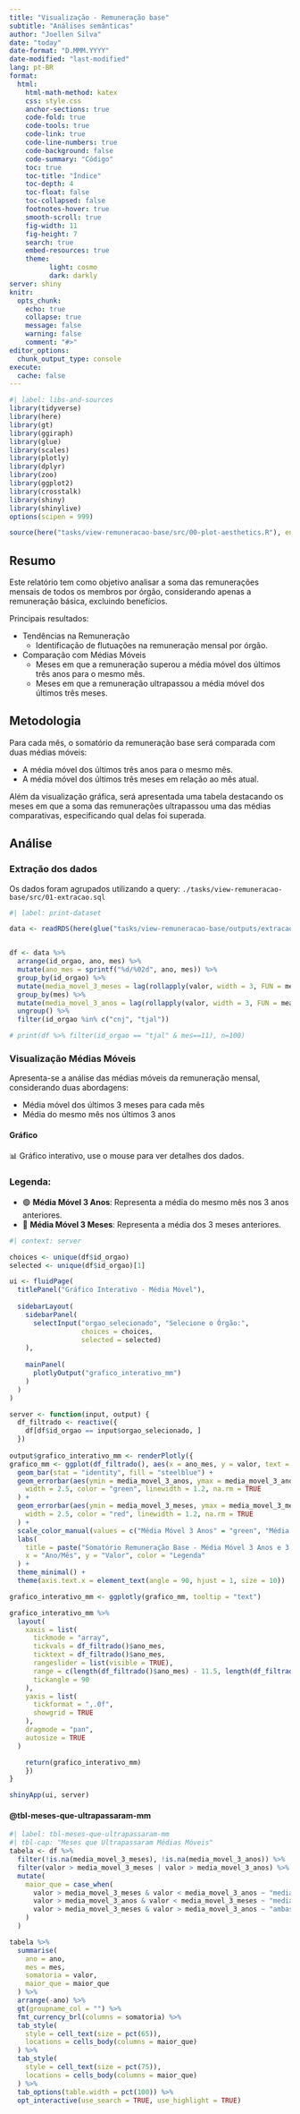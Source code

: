 ```yaml
---
title: "Visualização - Remuneração base"
subtitle: "Análises semânticas"
author: "Joellen Silva"
date: "today"
date-format: "D.MMM.YYYY"
date-modified: "last-modified"
lang: pt-BR
format:
  html:
    html-math-method: katex
    css: style.css
    anchor-sections: true
    code-fold: true
    code-tools: true
    code-link: true
    code-line-numbers: true
    code-background: false
    code-summary: "Código"
    toc: true
    toc-title: "Índice"
    toc-depth: 4
    toc-float: false
    toc-collapsed: false
    footnotes-hover: true
    smooth-scroll: true
    fig-width: 11
    fig-height: 7
    search: true
    embed-resources: true
    theme:
          light: cosmo
          dark: darkly
server: shiny
knitr:
  opts_chunk:
    echo: true
    collapse: true
    message: false
    warning: false
    comment: "#>"
editor_options:
  chunk_output_type: console
execute:
  cache: false
---
```


```r
#| label: libs-and-sources
library(tidyverse)
library(here)
library(gt)
library(ggiraph)
library(glue)
library(scales)
library(plotly)
library(dplyr)
library(zoo)
library(ggplot2)
library(crosstalk)
library(shiny)
library(shinylive)
options(scipen = 999)

source(here("tasks/view-remuneracao-base/src/00-plot-aesthetics.R"), encoding = "utf-8")
```

## Resumo

Este relatório tem como objetivo analisar a soma das remunerações mensais de todos os membros por órgão, considerando apenas a remuneração básica, excluindo benefícios.

Principais resultados:

- Tendências na Remuneração
  - Identificação de flutuações na remuneração mensal por órgão.
- Comparação com Médias Móveis
  - Meses em que a remuneração superou a média móvel dos últimos três anos para o mesmo mês.
  - Meses em que a remuneração ultrapassou a média móvel dos últimos três meses.

## Metodologia

Para cada mês, o somatório da remuneração base será comparada com duas médias móveis:

- A média móvel dos últimos três anos para o mesmo mês.
- A média móvel dos últimos três meses em relação ao mês atual.

Além da visualização gráfica, será apresentada uma tabela destacando os meses em que a soma das remunerações ultrapassou uma das médias comparativas, especificando qual delas foi superada.

## Análise

:::{.callout-tip}
### Extração dos dados
Os dados foram agrupados utilizando a query: `./tasks/view-remuneracao-base/src/01-extracao.sql`
:::

```r
#| label: print-dataset

data <- readRDS(here(glue("tasks/view-remuneracao-base/outputs/extracao-{today()}.rds")))


df <- data %>%
  arrange(id_orgao, ano, mes) %>%
  mutate(ano_mes = sprintf("%d/%02d", ano, mes)) %>%
  group_by(id_orgao) %>%
  mutate(media_movel_3_meses = lag(rollapply(valor, width = 3, FUN = mean, fill = NA, align = "right"))) %>%
  group_by(mes) %>%
  mutate(media_movel_3_anos = lag(rollapply(valor, width = 3, FUN = mean, fill = NA, align = "right"))) %>%
  ungroup() %>%
  filter(id_orgao %in% c("cnj", "tjal"))

# print(df %>% filter(id_orgao == "tjal" & mes==11), n=100)
```

### Visualização Médias Móveis

Apresenta-se a análise das médias móveis da remuneração mensal, considerando duas abordagens:

- Média móvel dos últimos 3 meses para cada mês
- Média do mesmo mês nos últimos 3 anos

#### Gráfico

:::{.callout-tip}
📊 Gráfico interativo, use o mouse para ver detalhes dos dados.
:::

::: {.callout-note}
### Legenda:
- 🟢 **Média Móvel 3 Anos**: Representa a média do mesmo mês nos 3 anos anteriores.
- 🔴 **Média Móvel 3 Meses**: Representa a média dos 3 meses anteriores.
:::

```r
#| context: server

choices <- unique(df$id_orgao)
selected <- unique(df$id_orgao)[1]

ui <- fluidPage(
  titlePanel("Gráfico Interativo - Média Móvel"),
  
  sidebarLayout(
    sidebarPanel(
      selectInput("orgao_selecionado", "Selecione o Órgão:", 
                  choices = choices, 
                  selected = selected)
    ),
    
    mainPanel(
      plotlyOutput("grafico_interativo_mm")
    )
  )
)

server <- function(input, output) {
  df_filtrado <- reactive({
    df[df$id_orgao == input$orgao_selecionado, ]
  })
  
output$grafico_interativo_mm <- renderPlotly({
grafico_mm <- ggplot(df_filtrado(), aes(x = ano_mes, y = valor, text = paste0("Ano/Mês: ", ano_mes, "<br>Valor: R$ ", scales::comma(valor, accuracy = 0.1), "<br>Média 3 meses: R$ ", scales::comma(media_movel_3_meses, accuracy = 0.1), "<br>Média 3 anos: R$ ", scales::comma(media_movel_3_anos, accuracy = 0.1)))) +
  geom_bar(stat = "identity", fill = "steelblue") +
  geom_errorbar(aes(ymin = media_movel_3_anos, ymax = media_movel_3_anos, color = "Média Móvel 3 Anos", text = paste0("<br>Média 3 anos: R$ ", scales::comma(media_movel_3_anos, accuracy = 0.1))),
    width = 2.5, color = "green", linewidth = 1.2, na.rm = TRUE
  ) +
  geom_errorbar(aes(ymin = media_movel_3_meses, ymax = media_movel_3_meses, color = "Média Móvel 3 Meses", , text = paste0("<br>Média 3 meses: R$ ", scales::comma(media_movel_3_meses, accuracy = 0.1))),
    width = 2.5, color = "red", linewidth = 1.2, na.rm = TRUE
  ) +
  scale_color_manual(values = c("Média Móvel 3 Anos" = "green", "Média Móvel 3 Meses" = "red")) +
  labs(
    title = paste("Somatório Remuneração Base - Média Móvel 3 Anos e 3 Meses |", toupper(input$orgao_selecionado)),
    x = "Ano/Mês", y = "Valor", color = "Legenda"
  ) +
  theme_minimal() +
  theme(axis.text.x = element_text(angle = 90, hjust = 1, size = 10))

grafico_interativo_mm <- ggplotly(grafico_mm, tooltip = "text")

grafico_interativo_mm %>%
  layout(
    xaxis = list(
      tickmode = "array",
      tickvals = df_filtrado()$ano_mes,
      ticktext = df_filtrado()$ano_mes,
      rangeslider = list(visible = TRUE),
      range = c(length(df_filtrado()$ano_mes) - 11.5, length(df_filtrado()$ano_mes) + 0.5),
      tickangle = 90
    ),
    yaxis = list(
      tickformat = ",.0f",
      showgrid = TRUE
    ),
    dragmode = "pan",
    autosize = TRUE
  )

    return(grafico_interativo_mm)
    })
}

shinyApp(ui, server)
```

#### @tbl-meses-que-ultrapassaram-mm

```r
#| label: tbl-meses-que-ultrapassaram-mm
#| tbl-cap: "Meses que Ultrapassaram Médias Móveis"
tabela <- df %>%
  filter(!is.na(media_movel_3_meses), !is.na(media_movel_3_anos)) %>%
  filter(valor > media_movel_3_meses | valor > media_movel_3_anos) %>%
  mutate(
    maior_que = case_when(
      valor > media_movel_3_meses & valor < media_movel_3_anos ~ "media_movel_3_meses",
      valor > media_movel_3_anos & valor < media_movel_3_meses ~ "media_movel_3_anos",
      valor > media_movel_3_meses & valor > media_movel_3_anos ~ "ambas"
    )
  )

tabela %>%
  summarise(
    ano = ano,
    mes = mes,
    somatoria = valor,
    maior_que = maior_que
  ) %>%
  arrange(-ano) %>%
  gt(groupname_col = "") %>%
  fmt_currency_brl(columns = somatoria) %>%
  tab_style(
    style = cell_text(size = pct(65)),
    locations = cells_body(columns = maior_que)
  ) %>%
  tab_style(
    style = cell_text(size = pct(75)),
    locations = cells_body(columns = maior_que)
  ) %>%
  tab_options(table.width = pct(100)) %>%
  opt_interactive(use_search = TRUE, use_highlight = TRUE)
```

<!--  -->
